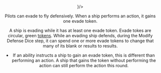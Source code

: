 <Header title="EVADE" version="1.4.4" icon={<Evade/>}/>

Pilots can evade to fly defensively. When a ship performs an <Evade/>
action, it gains one evade token.

<ImgCenter src="/images/Evade_Token.webp" alt="Evade Token"/>
<TextCenter text="Evade Token"/>

A ship is evading while it has at least one evade token. Evade tokes are
circular, green [tokens](/article/Tokens). While an evading ship defends, during the Modify
Defense Dice step, it can spend one or more evade tokens to change that
many of its blank or <Focus/> results to <Evade/> results.

* If an ability instructs a ship to gain an evade token, this is different than
performing an <Evade/> action. A ship that gains the token without performing
the action can still perform the <Evade/> action this round.